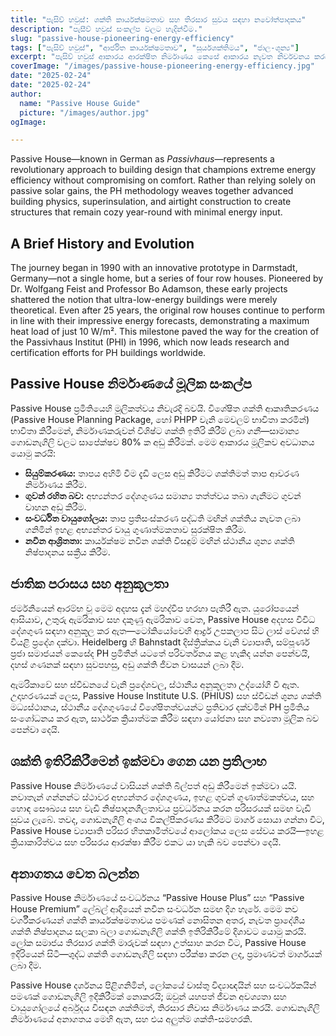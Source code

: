 ```yaml
---
title: "පැසිව් හවුස්: ශක්ති කාර්යක්ෂමතාව සහ තිරසාර සුවය සඳහා නවෝත්පාදකය"
description: "පැසීව් හවුස් සංකල්ප වලට හැදින්වීම."
slug: "passive-house-pioneering-energy-efficiency"
tags: ["පැසිව් හවුස්", "ආර්ජිත කාර්යක්ෂමතාව", "සූර්යශක්තිමය", "ජාල-ශුන්‍ය"]
excerpt: "පැසිව් හවුස් ආකාරය ආරක්ෂිත නිර්මාණය කෙසේ ආකාරය නැවත නිර්වචනය කරයි යන්න සොයා ගන්න—උසස් අභ්‍යන්තර ආසන, දැඩි ලෙස අඩු කළ බලශක්ති භාවිතය, සහ කාබන් වාසියන්හි වැදගත් අඩු කිරීමක් ලබා දීම, ගොඩනැගිල්ලේ වර්ගය හෝ වාතාශ්‍රය කුමක් වුවද."
coverImage: "/images/passive-house-pioneering-energy-efficiency.jpg"
date: "2025-02-24"
date: "2025-02-24"
author: 
  name: "Passive House Guide"
  picture: "/images/author.jpg"
ogImage: 

---
```

Passive House—known in German as *Passivhaus*—represents a revolutionary approach to building design that champions extreme energy efficiency without compromising on comfort. Rather than relying solely on passive solar gains, the PH methodology weaves together advanced building physics, superinsulation, and airtight construction to create structures that remain cozy year-round with minimal energy input.

## A Brief History and Evolution

The journey began in 1990 with an innovative prototype in Darmstadt, Germany—not a single home, but a series of four row houses. Pioneered by Dr. Wolfgang Feist and Professor Bo Adamson, these early projects shattered the notion that ultra-low-energy buildings were merely theoretical. Even after 25 years, the original row houses continue to perform in line with their impressive energy forecasts, demonstrating a maximum heat load of just 10 W/m². This milestone paved the way for the creation of the Passivhaus Institut (PHI) in 1996, which now leads research and certification efforts for PH buildings worldwide.
## Passive House නිර්මාණයේ මූලික සංකල්ප

Passive House ප්‍රමිතියෙහි මූලිකත්වය නිවැරදි බවයි. විශේෂිත ශක්ති ආකෘතිකරණය (Passive House Planning Package, හෝ PHPP වැනි මෙවලම් භාවිතා කරමින්) භාවිතා කිරීමෙන්, නිර්මාණකරුවන් විශිෂ්ට ශක්ති ඉතිරි කිරීම් ලබා ගනී—සාමාන්‍ය ගොඩනැගිලි වලට සාපේක්ෂව 80% ක අඩු කිරීමක්. මෙම ආකාරය මූලිකව අවධානය යොමු කරයි:
- **සියුම්කරණය:** තාපය අහිමි වීම දැඩි ලෙස අඩු කිරීමට ශක්තිමත් තාප ආවරණ නිර්මාණය කිරීම.
- **ගුවන් රහිත බව:** අභ්‍යන්තර දේශගුණය සමාන්‍ය තත්ත්වය තබා ගැනීමට ගුවන් වාහන අඩු කිරීම.
- **සංවර්ධිත වායුගෝලය:** තාප ප්‍රතිසංස්කරණ පද්ධති මඟින් ශක්තිය නැවත ලබා ගනිමින් ඉහළ අභ්‍යන්තර වායු ගුණාත්මකතාව සුරක්ෂිත කිරීම.
- **නවීන ආශ්‍රිතතා:** කාර්යක්ෂම නවීන ශක්ති විසඳුම් මඟින් ස්ථානීය ශුන්‍ය ශක්ති නිෂ්පාදනය සක්‍රීය කිරීම.

## ජාතික පරාසය සහ අනුකූලතා

ජර්මනියෙන් ආරම්භ වූ මෙම අදහස දැන් මහද්වීප හරහා පැතිරී ඇත. යුරෝපයෙන් ආසියාව, උතුරු ඇමරිකාව සහ දකුණු ඇමරිකාව වෙත, Passive House අදහස විවිධ දේශගුණ සඳහා අනුකූල කර ඇත—ටෝකියෝවෙහි ආර්ද්‍ර උපකලාප සිට ලාස් වේගස් හි වියළි ප්‍රදේශ දක්වා. Heidelberg හි Bahnstadt දිස්ත්‍රික්කය වැනි ව්‍යාපෘති, සම්පූර්ණ ප්‍රජා සමාජයන් කෙසේද PH ප්‍රමිතීන් යටතේ පරිවර්තනය කළ හැකිද යන්න පෙන්වයි, දහස් ගණනක් සඳහා සුවපහසු, අඩු ශක්ති ජීවන වාසයන් ලබා දීම.

ඇමරිකාවේ සහ ස්වීඩනයේ වැනි ප්‍රදේශවල, ස්ථානීය අනුකූලතා උද්යෝගී වී ඇත. උදාහරණයක් ලෙස, Passive House Institute U.S. (PHIUS) සහ ස්වීඩන් ශුන්‍ය ශක්ති මධ්‍යස්ථානය, ස්ථානීය දේශගුණයේ විශේෂිතත්වයන්ට ප්‍රතිචාර දක්වමින් PH ප්‍රමිතිය සංශෝධනය කර ඇත, සාර්ථක ක්‍රියාත්මක කිරීම සඳහා යෝජනා සහ නව්‍යතා මූලික බව පෙන්වා දෙයි.
## ශක්ති ඉතිරිකිරීමෙන් ඉක්මවා ගෙන යන ප්‍රතිලාභ

Passive House නිර්මාණයේ වාසියන් ශක්ති බිල්පත් අඩු කිරීමෙන් ඉක්මවා යයි. නවාතැන් ගන්නන්ට ස්ථාවර අභ්‍යන්තර දේශගුණය, ඉහළ ගුවන් ගුණාත්මකත්වය, සහ හොඳ සෞඛ්‍යය සහ වැඩි නිෂ්පාදනශීලතාවය ප්‍රවර්ධනය කරන පරිසරයක් සමඟ වැඩි සුවය ලැබේ. තවද, ගොඩනැගිලි අංශය විකල්පීකරණය කිරීමට මාර්ග සොයා ගන්නා විට, Passive House ව්‍යාපෘති පරිසර හිතකාමීත්වයේ ආලෝකය ලෙස සේවය කරයි—ඉහළ ක්‍රියාකාරිත්වය සහ පරිසරය ආරක්ෂා කිරීම එකට යා හැකි බව පෙන්වා දෙයි.

## අනාගතය වෙත බලන්න

Passive House නිර්මාණයේ සංවර්ධනය “Passive House Plus” සහ “Passive House Premium” ලේබල් ආදියෙන් නවීන සංවර්ධන සමඟ දිග හැරේ. මෙම නව වර්ගීකරණයන් ශක්ති කාර්යක්ෂමතාවය පමණක් නොසිතන අතර, නැවත ප්‍රාදේශීය ශක්ති නිෂ්පාදනය සලකා බලා ගොඩනැගිලි ශක්ති ඉතිරිකිරීමේ දිශාවට යොමු කරයි. ලෝක සමාජය තිරසාර ශක්ති මාරුවක් සඳහා උත්සාහ කරන විට, Passive House ඉදිරියෙන් සිටී—ශුද්ධ ශක්ති ගොඩනැගිලි සඳහා පරීක්ෂා කරන ලද, ප්‍රමාණවත් මාර්ගයක් ලබා දීම.

Passive House දර්ශනය පිළිගනිමින්, ලෝකයේ වාස්තු විද්‍යාඥයින් සහ සංවර්ධකයින් පමණක් ගොඩනැගිලි ඉදිකිරීමක් නොකරයි; ඔවුන් යහපත් ජීවන අවශ්‍යතා සහ වායුගෝලයේ අර්බුදය විසඳන ශක්තිමත්, තිරසාර නිවාස නිර්මාණය කරයි. ගොඩනැගිලි නිර්මාණයේ අනාගතය මෙහි ඇත, සහ එය අලුත්ම ශක්ති-සමහරකි.
